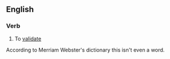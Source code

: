 ==English==

===Verb===
{{en-verb|validifies|validifying|validified}}

# To [[validate]]

According to Merriam Webster's dictionary this isn't even a word.